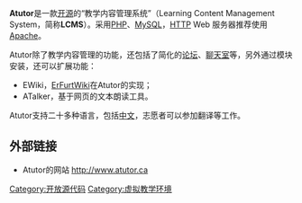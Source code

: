 
{{Infobox Software |
  name = Atutor |
  screenshot = |
  caption = |
  developer = Greg Gay、Joel Kronenberg等|
  latest_release_version = 1.6.4 |
  latest_release_date = 2009年12月17日 |
  operating_system = [[跨平台|跨平台]] |
  genre = [[教学|教学]] |
  license =[[GPL|GPL]]|
  website = http://atutor.ca |
}}

'''Atutor'''是一款[[开源软件|开源]]的“教学内容管理系统”（Learning Content Management System，简称'''LCMS'''）。采用[[PHP|PHP]]、[[MySQL|MySQL]]，[[HTTP|HTTP]] Web 服务器推荐使用[[Apache|Apache]]。

Atutor除了教学内容管理的功能，还包括了简化的[[论坛|论坛]]、[[聊天室|聊天室]]等，另外通过模块安装，还可以扩展功能：
*EWiki，[[ErFurtWiki|ErFurtWiki]]在Atutor的实现；
*ATalker，基于网页的文本朗读工具。

Atutor支持二十多种语言，包括[[中文|中文]]，志愿者可以参加翻译等工作。

== 外部链接 ==
* Atutor的网站 http://www.atutor.ca{{Wayback|url=http://www.atutor.ca/ |date=20200919090129 }}

{{软件小作品}}
[[Category:开放源代码|Category:开放源代码]]
[[Category:虚拟教学环境|Category:虚拟教学环境]]